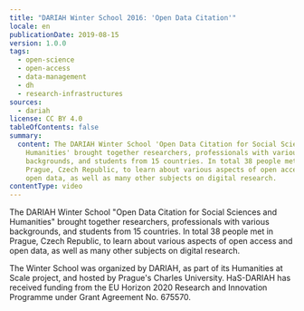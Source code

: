 ```yaml
---
title: "DARIAH Winter School 2016: 'Open Data Citation'"
locale: en
publicationDate: 2019-08-15
version: 1.0.0
tags:
  - open-science
  - open-access
  - data-management
  - dh
  - research-infrastructures
sources:
  - dariah
license: CC BY 4.0
tableOfContents: false
summary:
  content: The DARIAH Winter School 'Open Data Citation for Social Sciences and
    Humanities' brought together researchers, professionals with various
    backgrounds, and students from 15 countries. In total 38 people met in
    Prague, Czech Republic, to learn about various aspects of open access and
    open data, as well as many other subjects on digital research.
contentType: video
---
```

The DARIAH Winter School "Open Data Citation for Social Sciences and Humanities" brought together researchers, professionals with various backgrounds, and students from 15 countries. In total 38 people met in Prague, Czech Republic, to learn about various aspects of open access and open data, as well as many other subjects on digital research.

The Winter School was organized by DARIAH, as part of its Humanities at Scale project, and hosted by Prague's Charles University. HaS-DARIAH has received funding from the EU Horizon 2020 Research and Innovation Programme under Grant Agreement No. 675570.

<VideoCard title="DARIAH Winter School 2016" subtitle="Open Data Citation" id="UUaWHmhqO2k" image="images/open-data-citation.png" provider="youtube" />
